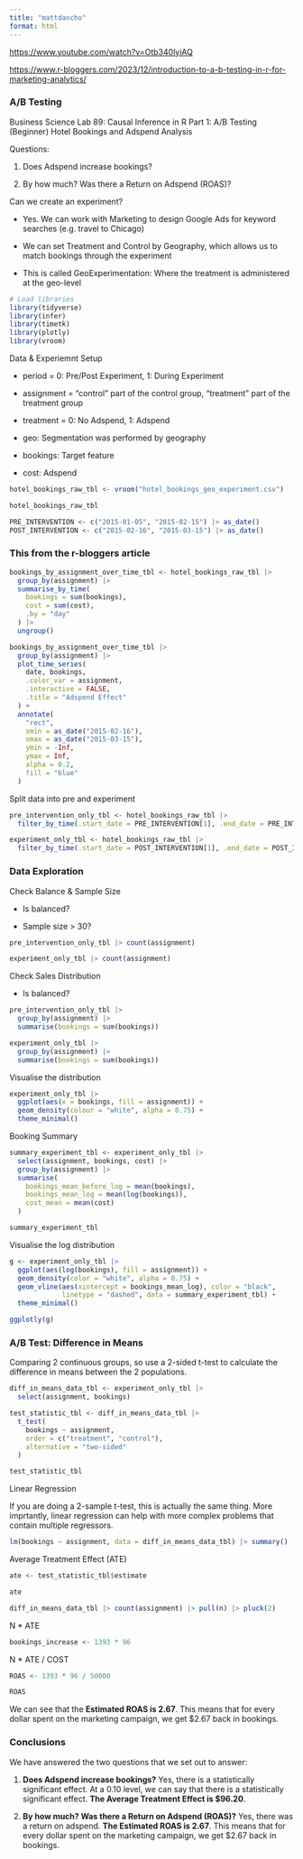 ```yaml
---
title: "mattdancho"
format: html
---
```


<https://www.youtube.com/watch?v=Otb340lyiAQ>

<https://www.r-bloggers.com/2023/12/introduction-to-a-b-testing-in-r-for-marketing-analytics/>

### A/B Testing

Business Science
Lab 89: Causal Inference in R
Part 1: A/B Testing (Beginner)
Hotel Bookings and Adspend Analysis

Questions:

1. Does Adspend increase bookings?

2. By how much? Was there a Return on Adspend (ROAS)?

Can we create an experiment?

- Yes. We can work with Marketing to design Google Ads for keyword searches (e.g. travel to Chicago)

- We can set Treatment and Control by Geography, which allows us to match bookings through the experiment

- This is called GeoExperimentation: Where the treatment is administered at the geo-level

```r
# Load libraries
library(tidyverse)
library(infer)
library(timetk)
library(plotly)
library(vroom)
```

Data & Experiemnt Setup

- period = 0: Pre/Post Experiment, 1: During Experiment

- assignment = "control" part of the control group, "treatment" part of the treatment group

- treatment = 0: No Adspend, 1: Adspend

- geo: Segmentation was performed by geography

- bookings: Target feature

- cost: Adspend

```r
hotel_bookings_raw_tbl <- vroom("hotel_bookings_geo_experiment.csv")

hotel_bookings_raw_tbl
```

```r
PRE_INTERVENTION <- c("2015-01-05", "2015-02-15") |> as_date()
POST_INTERVENTION <- c("2015-02-16", "2015-03-15") |> as_date()
```

### This from the r-bloggers article

```r
bookings_by_assignment_over_time_tbl <- hotel_bookings_raw_tbl |> 
  group_by(assignment) |> 
  summarise_by_time(
    bookings = sum(bookings),
    cost = sum(cost),
    .by = "day"
  ) |> 
  ungroup()

bookings_by_assignment_over_time_tbl |> 
  group_by(assignment) |> 
  plot_time_series(
    date, bookings,
    .color_var = assignment,
    .interactive = FALSE,
    .title = "Adspend Effect"
  ) +
  annotate(
    "rect",
    xmin = as_date("2015-02-16"),
    xmax = as_date("2015-03-15"),
    ymin = -Inf,
    ymax = Inf,
    alpha = 0.2,
    fill = "blue"
  )
```


Split data into pre and experiment

```r
pre_intervention_only_tbl <- hotel_bookings_raw_tbl |> 
  filter_by_time(.start_date = PRE_INTERVENTION[1], .end_date = PRE_INTERVENTION[2])

experiment_only_tbl <- hotel_bookings_raw_tbl |> 
  filter_by_time(.start_date = POST_INTERVENTION[1], .end_date = POST_INTERVENTION[2])
```

### Data Exploration

Check Balance & Sample Size

- Is balanced?

- Sample size > 30?

```r
pre_intervention_only_tbl |> count(assignment)

```

```r
experiment_only_tbl |> count(assignment)
```

Check Sales Distribution

- Is balanced?

```r
pre_intervention_only_tbl |> 
  group_by(assignment) |> 
  summarise(bookings = sum(bookings))
```

```r
experiment_only_tbl |> 
  group_by(assignment) |> 
  summarise(bookings = sum(bookings))
```

Visualise the distribution

```r
experiment_only_tbl |> 
  ggplot(aes(x = bookings, fill = assignment)) +
  geom_density(colour = "white", alpha = 0.75) +
  theme_minimal()
```

Booking Summary

```r
summary_experiment_tbl <- experiment_only_tbl |> 
  select(assignment, bookings, cost) |> 
  group_by(assignment) |> 
  summarise(
    bookings_mean_before_log = mean(bookings),
    bookings_mean_log = mean(log(bookings)),
    cost_mean = mean(cost)
  )

summary_experiment_tbl
```

Visualise the log distribution

```r
g <- experiment_only_tbl |> 
  ggplot(aes(log(bookings), fill = assignment)) +
  geom_density(color = "white", alpha = 0.75) +
  geom_vline(aes(xintercept = bookings_mean_log), color = "black",
             linetype = "dashed", data = summary_experiment_tbl) +
  theme_minimal()

ggplotly(g)
```

### A/B Test: Difference in Means

Comparing 2 continuous groups, so use a 2-sided t-test to calculate the difference in means between the 2 populations.

```r
diff_in_means_data_tbl <- experiment_only_tbl |> 
  select(assignment, bookings)
```

```r
test_statistic_tbl <- diff_in_means_data_tbl |> 
  t_test(
    bookings ~ assignment,
    order = c("treatment", "control"),
    alternative = "two-sided"
  )

test_statistic_tbl
```

Linear Regression

If you are doing a 2-sample t-test, this is actually the same thing. More imprtantly, linear regression can help with more complex problems that contain multiple regressors.

```r
lm(bookings ~ assignment, data = diff_in_means_data_tbl) |> summary()
```

Average Treatment Effect (ATE)

```r
ate <- test_statistic_tbl$estimate

ate
```

```r
diff_in_means_data_tbl |> count(assignment) |> pull(n) |> pluck(2)
```

N * ATE

```r
bookings_increase <- 1393 * 96
```

N * ATE / COST

```r
ROAS <- 1393 * 96 / 50000

ROAS
```

We can see that the **Estimated ROAS is 2.67**. This means that for every dollar spent on the marketing campaign, we get $2.67 back in bookings.

### Conclusions

We have answered the two questions that we set out to answer:

1. **Does Adspend increase bookings?** Yes, there is a statistically significant effect. At a 0.10 level, we can say that there is a statistically significant effect. **The Average Treatment Effect is $96.20**.

2. **By how much? Was there a Return on Adspend (ROAS)?** Yes, there was a return on adspend. **The Estimated ROAS is 2.67**. This means that for every dollar spent on the marketing campaign, we get $2.67 back in bookings.
